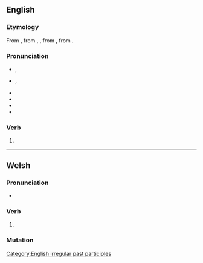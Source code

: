 ==English==

===Etymology===
From {{inh|en|enm|throwen}}, from {{inh|en|ang|þrāwen}}, {{m|ang|ġeþrāwen}}, from {{inh|en|gem-pro|*þrēanaz}}, from {{inh|en|gem-pro|*þrēaną}}.

===Pronunciation===
* {{a|RP}} {{enPR|thrōn}}, {{IPA|/θɹəʊn/|lang=en}}
* {{a|GA}} {{enPR|thrōn}}, {{IPA|/θɹoʊn/|lang=en}}
* {{audio|en-us-thrown.ogg|Audio (US)|lang=en}}
* {{audio|En-uk-thrown.ogg|Audio (UK)|lang=en}}
* {{rhymes|əʊn|lang=en}}
* {{homophones|lang=en|throne}}

===Verb===
{{head|en|verb form}}

# {{past participle of|throw|lang=en|nocat=1}}

[[Category:English irregular past participles]]

----

==Welsh==

===Pronunciation===
* {{IPA|/θrou̯n/|lang=cy}}

===Verb===
{{head|cy|mutated verb}}

# {{aspirate mutation of|trown|lang=cy}}

===Mutation===
{{cy-mut-auto|trown}}
